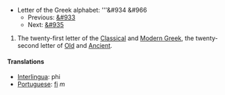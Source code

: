 *Letter of the Greek alphabet: '''&#934 &#966
**Previous: [[upsilon|&#933]]
**Next: [[chi|&#935]]

# The twenty-first letter of the [[Classical Greek|Classical]] and [[Modern Greek]], the twenty-second letter of [[Old Greek|Old]] and [[Ancient Greek|Ancient]].
==== Translations ====
*[[Interlingua]]: phi
*[[Portuguese]]: [[fi]] ''m''